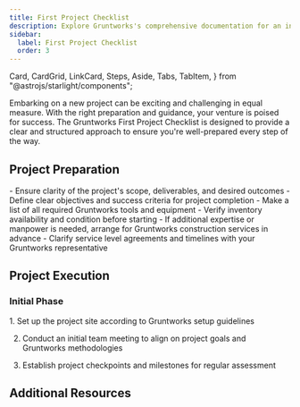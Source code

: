 ```yaml
---
title: First Project Checklist
description: Explore Gruntworks's comprehensive documentation for an in-depth look at our premium tools and construction services. 
sidebar:
  label: First Project Checklist
  order: 3
---
```

  Card,
  CardGrid,
  LinkCard,
  Steps,
  Aside,
  Tabs,
  TabItem,
} from "@astrojs/starlight/components";

Embarking on a new project can be exciting and challenging in equal measure. With the right preparation and guidance, your venture is poised for success. The Gruntworks First Project Checklist is designed to provide a clear and structured approach to ensure you're well-prepared every step of the way.

## Project Preparation

<CardGrid>
  <Card title="Scope and Objectives">
    - Ensure clarity of the project's scope, deliverables, and desired outcomes
    - Define clear objectives and success criteria for project completion
  </Card>
  <Card title="Tools and Equipment">
    - Make a list of all required Gruntworks tools and equipment
    - Verify inventory availability and condition before starting
  </Card>
  <Card title="Arranging Services">
    - If additional expertise or manpower is needed, arrange for Gruntworks construction services in advance
    - Clarify service level agreements and timelines with your Gruntworks representative
  </Card>
</CardGrid>

## Project Execution
### Initial Phase
<Steps>
1. Set up the project site according to Gruntworks setup guidelines

2. Conduct an initial team meeting to align on project goals and Gruntworks methodologies

3. Establish project checkpoints and milestones for regular assessment
</Steps>


## Additional Resources
<CardGrid>
<LinkCard
  title="Detailed Guides"
  description="Access in-depth documentation and user manuals for Gruntworks tools and services."
  href="/guides/getting-started"
/>
<LinkCard
  title="Support Contacts"
  description="Keep handy the contact details for Gruntworks support, available for assistance throughout your project."
  href="/guides/getting-started"
/>
<LinkCard
  title="Advanced Learning"
  description="Explore further educational resources provided by Gruntworks to refine your skills and knowledge base."
  href="/guides/getting-started"
/>
</CardGrid>